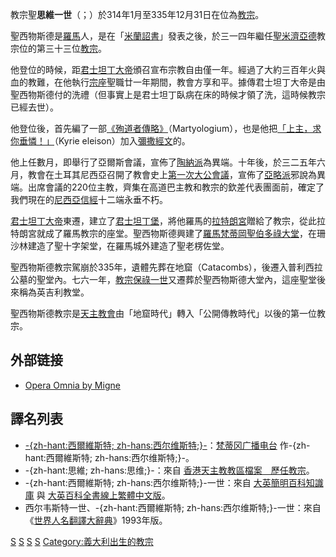 {{expand|time=2018-10-17T16:27:56+00:00}}
{{unreferenced|time=2018-10-17T16:27:56+00:00}}
{{NoteTA
|G1=Popes
}}
{{Infobox Christian leader
|type             = Pope
| honorific-prefix = 教宗
|name=聖思維一世<br>Sanctus Silvester PP. I
|title=[[羅馬主教|羅馬主教]]
|image=[[File:33-St.Sylvester_I.jpg|250px]]
|birth_name=Sylvester
|term_start=314年1月31日
|term_end=335年12月31日
|predecessor=[[教宗美基德|教宗米迪]]
|successor=[[教宗马尔谷|教宗马尔谷]]|
|birth_date=
|birthplace=Sant'Angelo a Scala, Avellino  [http://www.comune.santangeloascala.av.it/]
|death_date={{death date|335|12|31|mf=y}}
|deathplace=
|other=思維}}

{{infobox popestyles
|papal name=Papa Urbano I
|dipstyle=教宗閣下
|offstyle=教宗閣下
|relstyle=聖父
|deathstyle=[[基督教聖人|聖人]]
}}

教宗聖'''思維一世'''（{{lang-la|Sanctus Silvester PP. I}}；{{bd|？||？|}}）於314年1月至335年12月31日在位為[[教宗|教宗]]。

聖西物斯德是[[罗马|羅馬]]人，是在「[[米蘭詔書|米蘭詔書]]」發表之後，於三一四年繼任[[聖米濟亞德|聖米濟亞德]]教宗位的第三十三位[[教宗|教宗]]。

他登位的時候，距[[君士坦丁大帝|君士坦丁大帝]]頒召宣布宗教自由僅一年。經過了大約三百年火與血的教難，在他執行[[聖座|宗座]]聖職廿一年期間，教會方享和平。據傳君士坦丁大帝是由聖西物斯德付的洗禮（但事實上是君士坦丁臥病在床的時候才領了洗，這時候教宗已經去世）。

他登位後，首先編了一部[[《殉道者傳略》|《殉道者傳略》]]（Martyologium），也是他把[[垂憐經|「上主，求你垂憐！」]]（Kyrie eleison）加入[[彌撒經文|彌撒經文]]的。

他上任數月，即舉行了亞爾斯會議，宣佈了[[陶納派邪說|陶納派]]為異端。十年後，於三二五年六月，教會在土耳其尼西亞召開了教會史上[[第一次君士坦丁堡公會議|第一次大公會議]]，宣佈了[[阿里烏教派|亞略派]]邪說為異端。出席會議的220位主教，齊集在高道巴主教和教宗的欽差代表團面前，確定了我們現在的[[尼西亞信經|尼西亞信經]]十二端永垂不朽。

[[君士坦丁大帝|君士坦丁大帝]]東遷，建立了[[君士坦丁堡|君士坦丁堡]]，將他羅馬的[[拉特朗宫|拉特朗宮]]贈給了教宗，從此拉特朗宮就成了羅馬教宗的座堂。聖西物斯德興建了[[舊聖伯多祿大殿|羅馬梵蒂岡聖伯多祿大堂]]，在珊沙林建造了聖十字架堂，在羅馬城外建造了聖老楞佐堂。

聖西物斯德教宗駕崩於335年，遺體先葬在地窟（Catacombs），後遷入普利西拉公墓的聖堂內。七六一年，[[教宗保禄一世|教宗保祿一世]]又遷葬於聖西物斯德大堂內，這座聖堂後來稱為英吉利教堂。

聖西物斯德教宗是[[天主教會|天主教會]]由「地窟時代」轉入「公開傳教時代」以後的第一位教宗。

== 外部链接 ==
{{commons cat|Sylvester I}}
* [https://web.archive.org/web/20121005132929/http://www.documentacatholicaomnia.eu/01_01_0314-0335-_Silvester_I,_Sanctus.html Opera Omnia by Migne]

== 譯名列表 ==
* [[西尔维斯特|-{zh-hant:西爾維斯特; zh-hans:西尔维斯特;}-]]：[http://www.radiovaticana.org/cinesegb/santuari/37catacombe.html 梵蒂冈广播电台]{{dead link|date=2018年3月 |bot=InternetArchiveBot |fix-attempted=yes }} 作-{zh-hant:西爾維斯特; zh-hans:西尔维斯特;}-。
* -{zh-hant:思維; zh-hans:思维;}-：來自 [https://web.archive.org/web/20051023073732/http://archives.catholic.org.hk/popes/index.htm 香港天主教教區檔案　歷任教宗]。
* -{zh-hant:西爾維斯特; zh-hans:西尔维斯特;}-一世：來自 [http://wordpedia.britannica.com/concise/content.aspx?id=15618&hash=#EBCHash:15618# 大英簡明百科知識庫]{{dead link|date=2018年3月 |bot=InternetArchiveBot |fix-attempted=yes }} 與 [http://tw.britannica.com/MiniSite/Article/id00055381.html 大英百科全書線上繁體中文版]{{dead link|date=2018年3月 |bot=InternetArchiveBot |fix-attempted=yes }}。
* 西尔韦斯特一世、-{zh-hant:西爾維斯特; zh-hans:西尔维斯特;}-一世：來自《[[世界人名翻譯大辭典|世界人名翻譯大辭典]]》1993年版。
<!--
未经考证的译名请放此处
* [[席維斯一世|席維斯一世]]
* [[希尔维斯特一世|希尔维斯特一世]]、[[希爾維斯特一世|希爾維斯特一世]]
--->

{{教宗|[[教宗美基德|教宗美基德]]|[[教宗马尔谷|教宗马尔谷]]|314年－335年}}
{{Popes}}
{{天主教}} 
{{天主教会史}}

{{天主教聖人}}
{{Authority control}}
[[Category:教宗|S]]
[[Category:教宗聖人|S]]
[[Category:羅馬人|S]]
[[Category:335年逝世|S]]
[[Category:義大利出生的教宗|Category:義大利出生的教宗]]